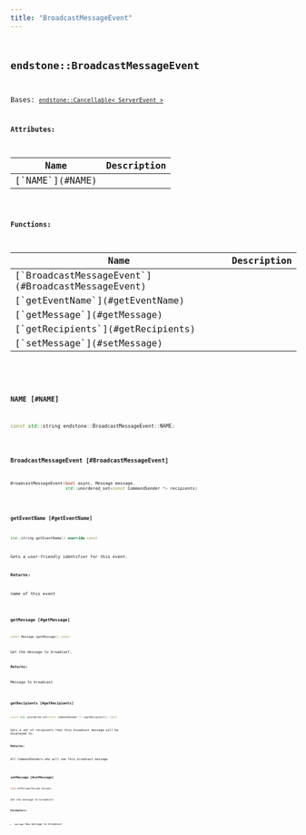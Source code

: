 ```yaml
---
title: "BroadcastMessageEvent"
---
```


## <code className="doc-symbol doc-symbol-class"/> endstone::BroadcastMessageEvent

Bases: [`endstone::Cancellable< ServerEvent >`](cancellable)









**Attributes:**

<table>
<thead>
   <tr>
      <th>Name</th>
      <th>Description</th>
   </tr>
</thead>
<tbody>
<tr key="classendstone_1_1_broadcast_message_event_1a46c6014d11f209582bf2839fec0dea35">
    <td>[`NAME`](#NAME)</td>
    <td></td>
</tr>
</tbody>
</table>






**Functions:**

<table>
<thead>
   <tr>
      <th>Name</th>
      <th>Description</th>
   </tr>
</thead>
<tbody>
<tr key="classendstone_1_1_broadcast_message_event_1a30af9de400fa866509e535893d1fce33">
    <td>[`BroadcastMessageEvent`](#BroadcastMessageEvent)</td>
    <td></td>
</tr>
<tr key="classendstone_1_1_broadcast_message_event_1aecff22889cac261fc45bc6126e32dbf4">
    <td>[`getEventName`](#getEventName)</td>
    <td></td>
</tr>
<tr key="classendstone_1_1_broadcast_message_event_1abded73e5b43b74bb3e0698691e4e34e6">
    <td>[`getMessage`](#getMessage)</td>
    <td></td>
</tr>
<tr key="classendstone_1_1_broadcast_message_event_1a32bd00d3d3836b81cef9852f7ace5a36">
    <td>[`getRecipients`](#getRecipients)</td>
    <td></td>
</tr>
<tr key="classendstone_1_1_broadcast_message_event_1a38fe78c4c7758c30f1e08d930417c276">
    <td>[`setMessage`](#setMessage)</td>
    <td></td>
</tr>
</tbody>
</table>

### <code className="doc-symbol doc-symbol-variable"/> NAME [#NAME]

```cpp
const std::string endstone::BroadcastMessageEvent::NAME;
```
### <code className="doc-symbol doc-symbol-function"/> BroadcastMessageEvent [#BroadcastMessageEvent]

```cpp
BroadcastMessageEvent(bool async, Message message,
                      std::unordered_set<const CommandSender *> recipients)
```
### <code className="doc-symbol doc-symbol-function"/> getEventName [#getEventName]

```cpp
std::string getEventName() override const
```


Gets a user-friendly identifier for this event.




**Returns:**

name of this event 





        
### <code className="doc-symbol doc-symbol-function"/> getMessage [#getMessage]

```cpp
const Message &getMessage() const
```


Get the message to broadcast.




**Returns:**

Message to broadcast 





        
### <code className="doc-symbol doc-symbol-function"/> getRecipients [#getRecipients]

```cpp
const std::unordered_set<const CommandSender *> &getRecipients() const
```


Gets a set of recipients that this broadcast message will be displayed to.




**Returns:**

All CommandSenders who will see this broadcast message 





        
### <code className="doc-symbol doc-symbol-function"/> setMessage [#setMessage]

```cpp
void setMessage(Message message)
```


Set the message to broadcast.




**Parameters:**


* `message` New message to broadcast 




        